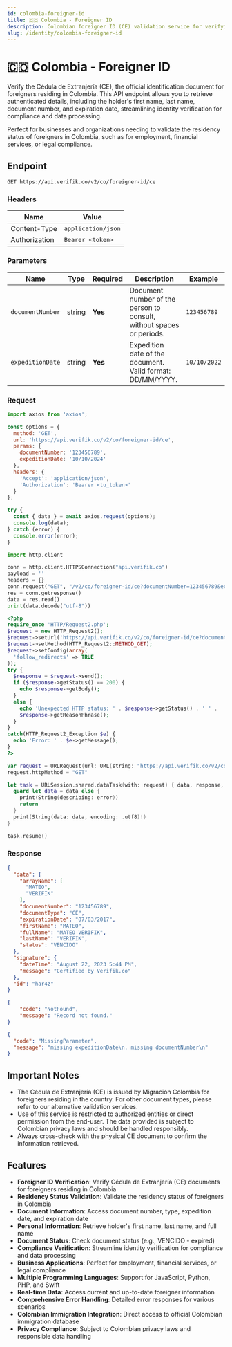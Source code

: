 ```yaml
---
id: colombia-foreigner-id
title: 🇨🇴 Colombia - Foreigner ID
description: Colombian foreigner ID (CE) validation service for verifying Cédula de Extranjería documents
slug: /identity/colombia-foreigner-id
---
```



# 🇨🇴 Colombia - Foreigner ID

Verify the Cédula de Extranjería (CE), the official identification document for foreigners residing in Colombia. This API endpoint allows you to retrieve authenticated details, including the holder's first name, last name, document number, and expiration date, streamlining identity verification for compliance and data processing.

Perfect for businesses and organizations needing to validate the residency status of foreigners in Colombia, such as for employment, financial services, or legal compliance.

## Endpoint

```
GET https://api.verifik.co/v2/co/foreigner-id/ce
```

### Headers

| Name          | Value              |
| ------------- | ------------------ |
| Content-Type  | `application/json` |
| Authorization | `Bearer <token>`   |

### Parameters

| Name | Type | Required | Description | Example |
| ---- | ---- | -------- | ----------- | ------- |
| `documentNumber` | string | **Yes** | Document number of the person to consult, without spaces or periods. | `123456789` |
| `expeditionDate` | string | **Yes** | Expedition date of the document. Valid format: DD/MM/YYYY. | `10/10/2022` |

### Request

<Tabs>
  <TabItem value="javascript" label="JavaScript">

```javascript
import axios from 'axios';

const options = {
  method: 'GET',
  url: 'https://api.verifik.co/v2/co/foreigner-id/ce',
  params: {
    documentNumber: '123456789',
    expeditionDate: '10/10/2024'
  },
  headers: {
    'Accept': 'application/json',
    'Authorization': 'Bearer <tu_token>'
  }
};

try {
  const { data } = await axios.request(options);
  console.log(data);
} catch (error) {
  console.error(error);
}
```

  </TabItem>
  <TabItem value="python" label="Python">

```python
import http.client

conn = http.client.HTTPSConnection("api.verifik.co")
payload = ''
headers = {}
conn.request("GET", "/v2/co/foreigner-id/ce?documentNumber=123456789&expeditionDate=10/10/2022", payload, headers)
res = conn.getresponse()
data = res.read()
print(data.decode("utf-8"))
```

  </TabItem>
  <TabItem value="php" label="PHP">

```php
<?php
require_once 'HTTP/Request2.php';
$request = new HTTP_Request2();
$request->setUrl('https://api.verifik.co/v2/co/foreigner-id/ce?documentNumber=123456789&expeditionDate=10/10/2022');
$request->setMethod(HTTP_Request2::METHOD_GET);
$request->setConfig(array(
  'follow_redirects' => TRUE
));
try {
  $response = $request->send();
  if ($response->getStatus() == 200) {
    echo $response->getBody();
  }
  else {
    echo 'Unexpected HTTP status: ' . $response->getStatus() . ' ' .
    $response->getReasonPhrase();
  }
}
catch(HTTP_Request2_Exception $e) {
  echo 'Error: ' . $e->getMessage();
}
?>
```

  </TabItem>
  <TabItem value="swift" label="Swift">

```swift
var request = URLRequest(url: URL(string: "https://api.verifik.co/v2/co/foreigner-id/ce?documentNumber=123456789&expeditionDate=10%2F10%2F2022")!,timeoutInterval: Double.infinity)
request.httpMethod = "GET"

let task = URLSession.shared.dataTask(with: request) { data, response, error in 
  guard let data = data else {
    print(String(describing: error))
    return
  }
  print(String(data: data, encoding: .utf8)!)
}

task.resume()
```

  </TabItem>
</Tabs>

### Response

<Tabs>
  <TabItem value="200" label="200">

```json
{
  "data": {
    "arrayName": [
      "MATEO",
      "VERIFIK"
    ],
    "documentNumber": "123456789",
    "documentType": "CE",
    "expirationDate": "07/03/2017",
    "firstName": "MATEO",
    "fullName": "MATEO VERIFIK",
    "lastName": "VERIFIK",
    "status": "VENCIDO"
  },
  "signature": {
    "dateTime": "August 22, 2023 5:44 PM",
    "message": "Certified by Verifik.co"
  },
  "id": "har4z"
}
```

  </TabItem>
  <TabItem value="404" label="404">

```json
{
    "code": "NotFound",
    "message": "Record not found."
}
```

  </TabItem>
  <TabItem value="409" label="409 - Missing parameters">

```json
{
  "code": "MissingParameter",
  "message": "missing expeditionDate\n. missing documentNumber\n"
}
```

  </TabItem>
</Tabs>

## Important Notes

- The Cédula de Extranjería (CE) is issued by Migración Colombia for foreigners residing in the country. For other document types, please refer to our alternative validation services.
- Use of this service is restricted to authorized entities or direct permission from the end-user. The data provided is subject to Colombian privacy laws and should be handled responsibly.
- Always cross-check with the physical CE document to confirm the information retrieved.

## Features

- **Foreigner ID Verification**: Verify Cédula de Extranjería (CE) documents for foreigners residing in Colombia
- **Residency Status Validation**: Validate the residency status of foreigners in Colombia
- **Document Information**: Access document number, type, expedition date, and expiration date
- **Personal Information**: Retrieve holder's first name, last name, and full name
- **Document Status**: Check document status (e.g., VENCIDO - expired)
- **Compliance Verification**: Streamline identity verification for compliance and data processing
- **Business Applications**: Perfect for employment, financial services, or legal compliance
- **Multiple Programming Languages**: Support for JavaScript, Python, PHP, and Swift
- **Real-time Data**: Access current and up-to-date foreigner information
- **Comprehensive Error Handling**: Detailed error responses for various scenarios
- **Colombian Immigration Integration**: Direct access to official Colombian immigration database
- **Privacy Compliance**: Subject to Colombian privacy laws and responsible data handling
